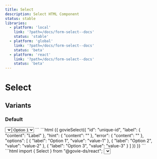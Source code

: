 ```yaml
---
title: Select
description: Select HTML Component
status: stable
libraries:
  - platform: 'local'
    link: '?path=/docs/form-select--docs'
    status: 'stable'
  - platform: 'global'
    link: '?path=/docs/form-select--docs'
    status: 'beta'
  - platform: 'react'
    link: '?path=/docs/form-select--docs'
    status: 'beta'
---
```


# Select

<ComponentStatusBlock componentId="select" />

## Variants

### Default

<ComponentContainer>
  <Select
    error={{
      text: '',
    }}
    hint={{
      text: '',
    }}
    id="unique-id"
    label={{
      text: 'Label',
    }}
    options={[
      {
        label: 'Option 1',
        value: 'value-1',
      },
      {
        label: 'Option 2',
        value: 'value-2',
      },
      {
        label: 'Option 3',
        value: 'value-3',
      },
    ]}
  />
</ComponentContainer>

<Tabs id="tab3">
  <TabList>
    <TabItem value="tab31" checked>HTML</TabItem>
    <TabItem value="tab32">Macro</TabItem>
    <TabItem value="tab33">React</TabItem>
  </TabList>
  <TabPanel value="tab31">
    ```html
    <div data-module="gieds-select">
      <label
        for="unique-id"
        class="gi-text-md gi-mb-1 gi-block gi-mb-2">
        Label
      </label>
      <select
        id="unique-id"
        aria-label="Label"
        class="gi-focus-state-outline gi-p-1.5 gi-border-black gi-border-[3px] gi-border-solid gi-min-w-56 gi-font-primary xs:gi-text-sm md:gi-text-md lg:gi-text-lg">
          <option
            class="gi-font-primary xs:gi-text-sm md:gi-text-md lg:gi-text-lg"
            value="value-1">
            Option 1
          </option>
          <option
            class="gi-font-primary xs:gi-text-sm md:gi-text-md lg:gi-text-lg"
            value="value-2">
            Option 2
          </option>
          <option
            class="gi-font-primary xs:gi-text-sm md:gi-text-md lg:gi-text-lg"
            value="value-3">
            Option 3
          </option>
      </select>
    </div>
    ```
  </TabPanel>
  <TabPanel value="tab32">
    ```html
    {{ govieSelect({
      "id": "unique-id",
      "label": {
        "content": "Label"
      },
      "hint": {
        "content": ""
      },
      "error": {
        "content": ""
      },
      "options": [
        {
          "label": "Option 1",
          "value": "value-1"
        },
        {
          "label": "Option 2",
          "value": "value-2"
        },
        {
          "label": "Option 3",
          "value": "value-3"
        }
      ]
    }) }}
    ```
  </TabPanel>
  <TabPanel value="tab33">
    ```html import { Select } from "@govie-ds/react";
    <Select
      error={{
        text: '',
      }}
      hint={{
        text: '',
      }}
      id="unique-id"
      label={{
        text: 'Label',
      }}
      options={[
        {
          label: 'Option 1',
          value: 'value-1',
        },
        {
          label: 'Option 2',
          value: 'value-2',
        },
        {
          label: 'Option 3',
          value: 'value-3',
        },
      ]}
    />
    ```
  </TabPanel>
</Tabs>

## Usage

### Best Practices

### When to use this component

The select component should only be used as a last resort in public-facing services because research shows that some users find selects very difficult to use.

### When not to use this component

The select component allows users to choose an option from a long list. Before using the select component, try asking users questions which will allow you to present them with fewer options.

Asking questions means you’re less likely to need to use the select component, and can consider using a different solution, such as radios.
